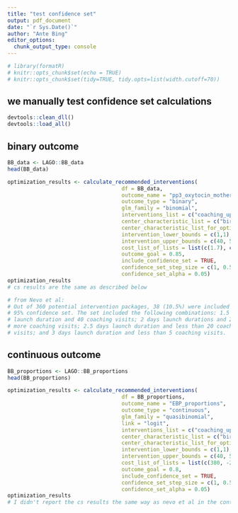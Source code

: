 ```yaml
---
title: "test confidence set"
output: pdf_document
date: "`r Sys.Date()`"
author: "Ante Bing"
editor_options: 
  chunk_output_type: console
---
```

```r
# library(formatR)
# knitr::opts_chunk$set(echo = TRUE)
# knitr::opts_chunk$set(tidy=TRUE, tidy.opts=list(width.cutoff=70))
```

## we manually test confidence set calculations
```r
devtools::clean_dll()
devtools::load_all()
```

## binary outcome
```r
BB_data <- LAGO::BB_data
head(BB_data)
```

```r
optimization_results <- calculate_recommended_interventions(
                                    df = BB_data,
                                    outcome_name = "pp3_oxytocin_mother",
                                    outcome_type = "binary", 
                                    glm_family = "binomial",
                                    interventions_list = c("coaching_updt", "launch_duration"),
                                    center_characteristic_list = c("birth_volume_100"),
                                    center_characteristic_list_for_optimization = 1.75,
                                    intervention_lower_bounds = c(1,1),
                                    intervention_upper_bounds = c(40, 5),
                                    cost_list_of_lists = list(c(1.7), c(8)),
                                    outcome_goal = 0.85,
                                    include_confidence_set = TRUE,
                                    confidence_set_step_size = c(1, 0.5),
                                    confidence_set_alpha = 0.05)
optimization_results
# cs results are the same as described below

# from Nevo et al:
# Out of 360 potential intervention packages, 38 (10.5%) were included in the 
# 95% confidence set. The set included the following combinations: 1.5 days 
# launch duration and 40 coaching visits; 2 days launch durations and 27 or 
# more coaching visits; 2.5 days launch duration and less than 20 coaching 
# visits; and 3 days launch duration and less than 5 coaching visits. 
```



## continuous outcome
```r
BB_proportions <- LAGO::BB_proportions
head(BB_proportions)
```

```r
optimization_results <- calculate_recommended_interventions(
                                    df = BB_proportions,
                                    outcome_name = "EBP_proportions",
                                    outcome_type = "continuous", 
                                    glm_family = "quasibinomial",
                                    link = "logit",
                                    interventions_list = c("coaching_updt", "launch_duration"),
                                    center_characteristic_list = c("birth_volume_100"),
                                    center_characteristic_list_for_optimization = 1.75,
                                    intervention_lower_bounds = c(1,1),
                                    intervention_upper_bounds = c(40, 5),
                                    cost_list_of_lists = list(c(380, -24, 0.6), c(1700, -950, 220)),
                                    outcome_goal = 0.8,
                                    include_confidence_set = TRUE,
                                    confidence_set_step_size = c(1, 0.5),
                                    confidence_set_alpha = 0.05)
optimization_results
# I didn't report the cs results the same way as nevo et al in the continuous outcome paper
```

